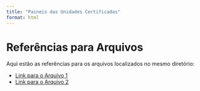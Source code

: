 ```yaml
---
title: "Paineis das Unidades Certificadas"
format: html
---
```


# Referências para Arquivos

Aqui estão as referências para os arquivos localizados no mesmo diretório:

- [Link para o Arquivo 1](relatorio_3VCv.html)
- [Link para o Arquivo 2](relatorio_4VCv.html)
